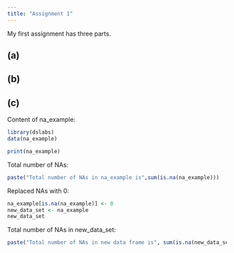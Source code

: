 ```yaml
---
title: "Assignment 1"
---
```


My first assignment has three parts.

## (a)

## (b)

## (c)

Content of na_example:

```r
library(dslabs)
data(na_example)

print(na_example)

```

Total number of NAs:

```r
paste("Total number of NAs in na_example is",sum(is.na(na_example)))

```

Replaced NAs with 0:

```r
na_example[is.na(na_example)] <- 0
new_data_set <- na_example 
new_data_set

```

Total number of NAs in new_data_set:

```r
paste("Total number of NAs in new data frame is", sum(is.na(new_data_set)))

```

